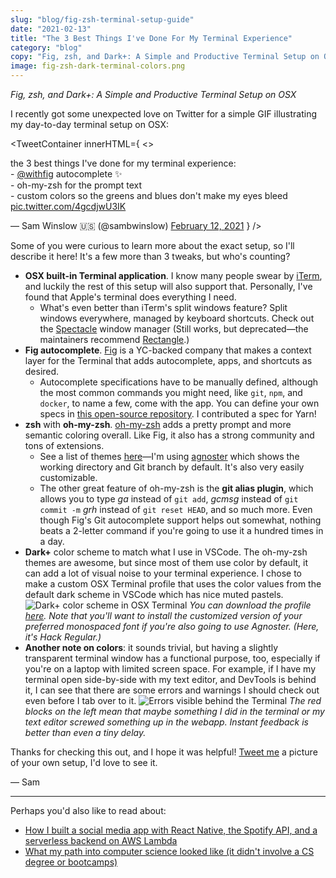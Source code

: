 ```yaml
---
slug: "blog/fig-zsh-terminal-setup-guide"
date: "2021-02-13"
title: "The 3 Best Things I've Done For My Terminal Experience"
category: "blog"
copy: "Fig, zsh, and Dark+: A Simple and Productive Terminal Setup on OSX"
image: fig-zsh-dark-terminal-colors.png
---
```


*Fig, zsh, and Dark+: A Simple and Productive Terminal Setup on OSX*

I recently got some unexpected love on Twitter for a simple GIF illustrating my day-to-day terminal setup on OSX:

<TweetContainer innerHTML={
  <>
  <p lang="en" dir="ltr">the 3 best things I&#39;ve done for my terminal experience:<br />- <a href="https://twitter.com/withfig?ref_src=twsrc%5Etfw">@withfig</a> autocomplete ✨<br />- oh-my-zsh for the prompt text<br />- custom colors so the greens and blues don&#39;t make my eyes bleed <a href="https://t.co/4gcdjwU3IK">pic.twitter.com/4gcdjwU3IK</a></p>&mdash; Sam Winslow 🇺🇸 (@sambwinslow) <a href="https://twitter.com/sambwinslow/status/1360037417344983040?ref_src=twsrc%5Etfw">February 12, 2021</a>
  </>
} />

Some of you were curious to learn more about the exact setup, so I'll describe it here! It's a few more than 3 tweaks, but who's counting?

- **OSX built-in Terminal application**. I know many people swear by [iTerm](https://iterm2.com/), and luckily the rest of this setup will also support that. Personally, I've found that Apple's terminal does everything I need.
  - What's even better than iTerm's split windows feature? Split windows everywhere, managed by keyboard shortcuts. Check out the [Spectacle](https://www.spectacleapp.com/) window manager (Still works, but deprecated—the maintainers recommend [Rectangle](https://rectangleapp.com/).)
- **Fig autocomplete**. [Fig](https://withfig.com/) is a YC-backed company that makes a context layer for the Terminal that adds autocomplete, apps, and shortcuts as desired.
  - Autocomplete specifications have to be manually defined, although the most common commands you might need, like `git`, `npm`, and `docker`, to name a few, come with the app. You can define your own specs in [this open-source repository](https://github.com/withfig/autocomplete). I contributed a spec for Yarn!
- **zsh** with **oh-my-zsh**. [oh-my-zsh](https://ohmyz.sh/) adds a pretty prompt and more semantic coloring overall. Like Fig, it also has a strong community and tons of extensions.
  - See a list of themes [here](https://github.com/ohmyzsh/ohmyzsh/wiki/Themes)—I'm using [agnoster](https://github.com/agnoster/agnoster-zsh-theme) which shows the working directory and Git branch by default. It's also very easily customizable.
  - The other great feature of oh-my-zsh is the **git alias plugin**, which allows you to type *ga* instead of `git add`, *gcmsg* instead of `git commit -m` *grh* instead of `git reset HEAD`, and so much more. Even though Fig's Git autocomplete support helps out somewhat, nothing beats a 2-letter command if you're going to use it a hundred times in a day.
- **Dark+** color scheme to match what I use in VSCode. The oh-my-zsh themes are awesome, but since most of them use color by default, it can add a lot of visual noise to your terminal experience. I chose to make a custom OSX Terminal profile that uses the color values from the default dark scheme in VSCode which has nice muted pastels.
  ![Dark+ color scheme in OSX Terminal](fig-zsh-dark-terminal-colors.png)
  *You can download the profile [here](/Dark+.terminal). Note that you'll want to install the customized version of your preferred monospaced font if you're also going to use Agnoster. (Here, it's Hack Regular.)*
- **Another note on colors**: it sounds trivial, but having a slightly transparent terminal window has a functional purpose, too, especially if you're on a laptop with limited screen space. For example, if I have my terminal open side-by-side with my text editor, and DevTools is behind it, I can see that there are some errors and warnings I should check out even before I tab over to it.
  ![Errors visible behind the Terminal](fig-zsh-dark-terminal-errors.png)
  *The red blocks on the left mean that maybe something I did in the terminal or my text editor screwed something up in the webapp. Instant feedback is better than even a tiny delay.*

Thanks for checking this out, and I hope it was helpful! [Tweet me](https://twitter.com/sambwinslow) a picture of your own setup, I'd love to see it.

— Sam

---

Perhaps you'd also like to read about:
- [How I built a social media app with React Native, the Spotify API, and a serverless backend on AWS Lambda](/code/tunestack)
- [What my path into computer science looked like (it didn't involve a CS degree or bootcamps)](/code/no-degree)